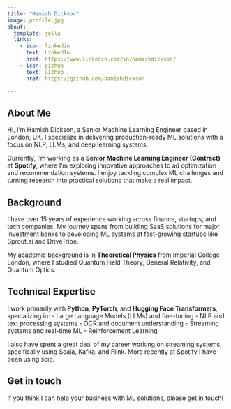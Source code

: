 ```yaml
---
title: "Hamish Dickson"
image: profile.jpg
about:
  template: jolla
  links:
    - icon: linkedin
      text: LinkedIn
      href: https://www.linkedin.com/in/hamishdickson/
    - icon: github
      text: Github
      href: https://github.com/hamishdickson

---
```


## About Me

Hi, I'm Hamish Dickson, a Senior Machine Learning Engineer based in London, UK. I specialize in delivering production-ready ML solutions with a focus on NLP, LLMs, and deep learning systems.

Currently, I'm working as a **Senior Machine Learning Engineer (Contract)** at **Spotify**, where I'm exploring innovative approaches to ad optimization and recommendation systems. I enjoy tackling complex ML challenges and turning research into practical solutions that make a real impact.

## Background

I have over 15 years of experience working across finance, startups, and tech companies. My journey spans from building SaaS solutions for major investment banks to developing ML systems at fast-growing startups like Sprout.ai and DriveTribe.

My academic background is in **Theoretical Physics** from Imperial College London, where I studied Quantum Field Theory, General Relativity, and Quantum Optics.

## Technical Expertise

I work primarily with **Python**, **PyTorch**, and **Hugging Face Transformers**, specializing in:
- Large Language Models (LLMs) and fine-tuning
- NLP and text processing systems
- OCR and document understanding
- Streaming systems and real-time ML
- Reinforcement Learning

I also have spent a great deal of my career working on streaming systems, specifically using Scala, Kafka, and Flink. More recently at Spotify I have been using scio.

## Get in touch

If you think I can help your business with ML solutions, please get in touch!

